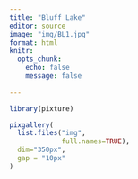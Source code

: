 ```yaml
---
title: "Bluff Lake"
editor: source
image: "img/BL1.jpg"
format: html
knitr: 
  opts_chunk: 
    echo: false
    message: false
    
---
```


```r
library(pixture)

pixgallery(
  list.files("img", 
             full.names=TRUE),
  dim="350px",
  gap = "10px"
)
```

